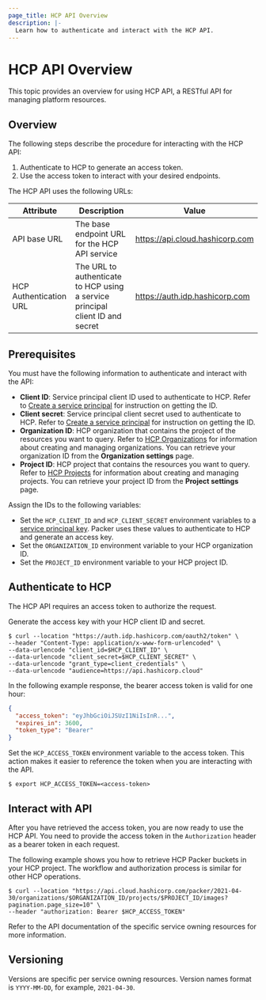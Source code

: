 ```yaml
---
page_title: HCP API Overview
description: |-
  Learn how to authenticate and interact with the HCP API.
---
```


# HCP API Overview

This topic provides an overview for using HCP API, a RESTful API for managing platform resources. 

## Overview

The following steps describe the procedure for interacting with the HCP API: 

1. Authenticate to HCP to generate an access token.
1. Use the access token to interact with your desired endpoints.

The HCP API uses the following URLs:

| Attribute              | Description                                                                   | Value                           |
| ---------------------- | ----------------------------------------------------------------------------- | ------------------------------- |
| API base URL           | The base endpoint URL for the HCP API service                                 | https://api.cloud.hashicorp.com |
| HCP Authentication URL | The URL to authenticate to HCP using a service principal client ID and secret | https://auth.idp.hashicorp.com  |


## Prerequisites

You must have the following information to authenticate and interact with the API:

- **Client ID**: Service principal client ID used to authenticate to HCP. Refer to [Create a service principal](/hcp/docs/hcp/admin/iam/service-principals#create-a-service-principal) for instruction on getting the ID. 
- **Client secret**: Service principal client secret used to authenticate to HCP. Refer to [Create a service principal](/hcp/docs/hcp/admin/iam/service-principals#create-a-service-principal) for instruction on getting the ID. 
- **Organization ID**: HCP organization that contains the project of the resources you want to query. Refer to [HCP Organizations](/hcp/docs/hcp/admin/organizations) for information about creating and managing organizations. You can retrieve your organization ID from the **Organization settings** page. 
- **Project ID**: HCP project that contains the resources you want to query. Refer to [HCP Projects](/hcp/docs/hcp/admin/projects) for information about creating and managing projects. You can retrieve your project ID from the **Project settings** page. 

Assign the IDs to the following variables:
  
- Set the `HCP_CLIENT_ID` and `HCP_CLIENT_SECRET` environment variables to a [service principal key](/hcp/docs/hcp/admin/iam/service-principals#create-a-service-principal). Packer uses these values to authenticate to HCP and generate an access key.
- Set the `ORGANIZATION_ID` environment variable to your HCP organization ID. 
- Set the `PROJECT_ID` environment variable to your HCP project ID. 
## Authenticate to HCP

The HCP API requires an access token to authorize the request.

Generate the access key with your HCP client ID and secret.

```shell-session
$ curl --location "https://auth.idp.hashicorp.com/oauth2/token" \
--header "Content-Type: application/x-www-form-urlencoded" \
--data-urlencode "client_id=$HCP_CLIENT_ID" \
--data-urlencode "client_secret=$HCP_CLIENT_SECRET" \
--data-urlencode "grant_type=client_credentials" \
--data-urlencode "audience=https://api.hashicorp.cloud"
```

In the following example response, the bearer access token is valid for one hour:

<CodeBlockConfig hideClipboard>

```json
{
  "access_token": "eyJhbGciOiJSUzI1NiIsInR...",
  "expires_in": 3600,
  "token_type": "Bearer"
}
```

</CodeBlockConfig>

Set the `HCP_ACCESS_TOKEN` environment variable to the access token. This action makes it easier to reference the token when you are interacting with the API.

```shell-session
$ export HCP_ACCESS_TOKEN=<access-token>
```

## Interact with API

After you have retrieved the access token, you are now ready to use the HCP API. You need to provide the access token in the `Authorization` header as a bearer token in each request.

The following example shows you how to retrieve HCP Packer buckets in your HCP project. The workflow and authorization process is similar for other HCP operations.

```shell-session
$ curl --location "https://api.cloud.hashicorp.com/packer/2021-04-30/organizations/$ORGANIZATION_ID/projects/$PROJECT_ID/images?pagination.page_size=10" \
--header "authorization: Bearer $HCP_ACCESS_TOKEN"
```

Refer to the API documentation of the specific service owning resources for more information. 

## Versioning

Versions are specific per service owning resources. Version names format is `YYYY-MM-DD`, for example, `2021-04-30`. 
